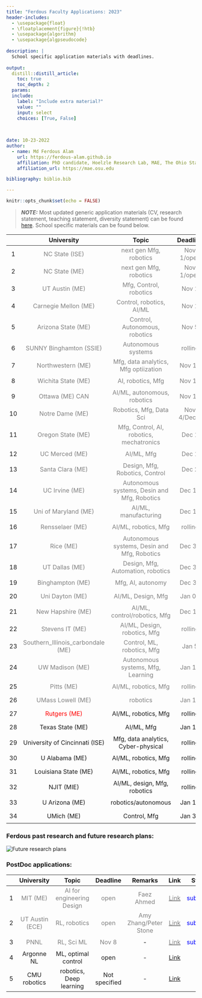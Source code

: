 ```yaml
---
title: "Ferdous Faculty Applications: 2023"
header-includes:
  - \usepackage{float}
  - \floatplacement{figure}{!htb}
  - \usepackage{algorithm}
  - \usepackage{algpseudocode}
  
description: |
  School specific application materials with deadlines.
  
output: 
  distill::distill_article:
    toc: true
    toc_depth: 2
  params:
  include:
    label: "Include extra material?"
    value: ""
    input: select
    choices: [True, False]

    
    
date: 10-23-2022
author:
  - name: Md Ferdous Alam
    url: https://ferdous-alam.github.io
    affiliation: PhD candidate, Hoelzle Research Lab, MAE, The Ohio State University
    affiliation_url: https://mae.osu.edu

bibliography: biblio.bib

---
```


```r
knitr::opts_chunk$set(echo = FALSE)
```

> **_NOTE:_** Most updated generic application materials (CV, research statement, teaching statement, diversity statement) can be found [here](https://drive.google.com/drive/folders/15JN0V_O5szYkRlhoUra7-2kI_ejop3Yr?usp=sharing). School specific materials can be found below. 


| | University| Topic | Deadline | Remarks | Link | Status | Materials|
|:-----:|:----------:|:-------:|:----------:|:---------:|:--------:|:------:|:-------:|
| 1 | <span style="color:gray">NC State (ISE) </span> | <span style="color:gray">next gen Mfg, robotics </span> | <span style="color:gray"> Nov 1/open</span> | - | [<span style="color:gray">Link</span>](https://connect.informs.org/HigherLogic/System/DownloadDocumentFile.ashx?DocumentFileKey=b32aac71-68cb-4d6c-856d-b19d859163b4) | <span style="color:blue">submitted</span> | [<img src="complete.png" width="30"/>](https://drive.google.com/drive/folders/15Tkb801gHWj-lMJAb617GvdT2I4FGlf-?usp=sharing)|
| 2 | <span style="color:gray">NC State (ME) </span>| <span style="color:gray">next gen Mfg, robotics</span> |  <span style="color:gray">Nov 1/open</span> | - | [<span style="color:gray">Link</span>](https://jobs.ncsu.edu/postings/171488) | <span style="color:blue">submitted</span>  | [<img src="complete.png" width="30"/>](https://drive.google.com/drive/folders/1Ek6pE02-_RZpbN_BfD19MHcsIUicZrvi?usp=sharing)|
| 3| <span style="color:gray">UT Austin (ME)</span>| <span style="color:gray">Mfg, Control, robotics </span>|  <span style="color:gray">Nov 1</span> | - | [<span style="color:gray">Link</span>](https://www.me.utexas.edu/people/faculty-jobs) | <span style="color:blue">submitted</span>  | [<img src="complete.png" width="30"/>](https://drive.google.com/drive/folders/1qRaopZu_5XeYXzz8b1Sz_thqd4yMkEwW?usp=sharing)|
| 4 | <span style="color:gray">Carnegie Mellon (ME)</span> | <span style="color:gray">Control, robotics, AI/ML </span>|  <span style="color:gray">Nov 1</span> | - | [<span style="color:gray">Link</span>](https://www.meche.engineering.cmu.edu/employment.html) | <span style="color:blue">submitted</span>  | [<img src="complete.png" width="30"/>](https://drive.google.com/drive/folders/1v110-X2JHrm_WB03S0RMQnLZUkRRT7Cu?usp=sharing)|
| 5 |  <span style="color:gray">Arizona State (ME)</span>|  <span style="color:gray">Control, Autonomous, robotics </span>|  <span style="color:gray">Nov 5 </span>| - |  [<span style="color:gray">Link</span>](https://apply.interfolio.com/113817) </span>|  <span style="color:blue"> submitted</span>| [<img src="complete.png" width="30"/>](https://drive.google.com/drive/folders/1OAWBKNQpPMdOdFl6bT6mVGRic-7laGNn?usp=sharing)|
| 6 |  <span style="color:gray">SUNNY Binghamton (SSIE)</span>|  <span style="color:gray">Autonomous systems </span>|  <span style="color:gray">rolling </span>| - | [ <span style="color:gray">Link</span>]() | <span style="color:blue">submitted</span> | [<img src="complete.png" width="30"/>](https://drive.google.com/drive/folders/1elDxTa6AVuseV0fpLrDMGTo8_sGJ3T4u?usp=sharing)|
| 7 |  <span style="color:gray">Northwestern (ME) </span> |  <span style="color:gray">Mfg, data analytics, Mfg optiization </span>|  <span style="color:gray">Nov 15 </span>| - | [ <span style="color:gray">Link</span>](https://www.mccormick.northwestern.edu/mechanical/careers/) | <span style="color:blue">submitted</span>  | [<img src="complete.png" width="30"/>](https://drive.google.com/drive/folders/1Vg1CeXyTtgQadFfa7q2TZWNf_fL0q4y6?usp=sharing)|
| 8 | <span style="color:gray">Wichita State (ME) </span>| <span style="color:gray">AI, robotics, Mfg  </span>| <span style="color:gray">Nov 15 </span>| - | [<span style="color:gray">Link</span>](https://jobs.wichita.edu/postings/27298) | <span style="color:blue">submitted</span>  | [<img src="complete.png" width="30"/>](https://drive.google.com/drive/folders/1_Btn-3rR7pWipCHMeKlqT_eaMaKDfZK9?usp=sharing)|
| 9 | <span style="color:gray">Ottawa (ME) CAN</span>| <span style="color:gray">AI/ML, autonomous, robotics </span>| <span style="color:gray">Nov 15</span>| - | [<span style="color:gray">Link</span>](https://uottawa.njoyn.com/CL3/xweb/Xweb.asp?tbtoken=ZltZRh5QRlU4Ygd2MSMnYVpUeWRdcUxYelBWTikEf2xFWUEdXEYdcxMHdkFcGVtXTnViXzpQ&chk=ZVpaShI%3D&CLID=57566&page=jobdetails&JobID=J1022-0837&lang=1) | <span style="color:blue">submitted</span>  | [<img src="complete.png" width="30"/>]()|
| 10 | <span style="color:gray">Notre Dame (ME)</span>| <span style="color:gray">Robotics, Mfg, Data Sci </span>| <span style="color:gray">Nov 4/Dec 1 </span>| - |[<span style="color:gray">Link</span>](https://apply.interfolio.com/112134) | <span style="color:blue"> submitted</span> | [<img src="complete.png" width="30"/>](https://drive.google.com/drive/folders/1tBV59Xem08EvDfIdGcsN2ptBDeicOJW2?usp=sharing)|
| 11 | <span style="color:gray">Oregon State (ME) </span>| <span style="color:gray">Mfg, Control, AI, robotics, mechatronics | <span style="color:gray">Dec 1 | - | [<span style="color:gray">Link](https://jobs.oregonstate.edu/postings/125513) | <span style="color:red">rejected</span>  | [<img src="complete.png" width="30"/>](https://drive.google.com/drive/folders/1eyT9BXElHdIpBf23ZGsbVXeBDl7mfuq4?usp=sharing)|
| 12 | <span style="color:gray">UC Merced (ME) </span>| <span style="color:gray">AI/ML, Mfg </span>| <span style="color:gray">Dec 1 </span>| - | [<span style="color:gray">Link</span>](https://aprecruit.ucmerced.edu/JPf01419) | <span style="color:blue">submitted</span> | [<img src="complete.png" width="30"/>]()|
| 13 | <span style="color:gray">Santa Clara (ME)</span>| <span style="color:gray">Design, Mfg, Robotics, Control </span>| <span style="color:gray">Dec 2 </span>| - | [<span style="color:gray">Link</span>](https://wd1.myworkdaysite.com/en-US/recruiting/scu/scu/job/Santa-Clara-CA/Assistant-Professor-of-Mechanical-Engineering_R2846) | <span style="color:green">Phone interview</span> | [<img src="complete.png" width="30"/>]()|
| 14 | <span style="color:gray">UC Irvine (ME)</span>| <span style="color:gray">Autonomous systems, Desin and Mfg, Robotics </span>| <span style="color:gray">Dec 11 </span>| - | [<span style="color:gray">Link</span>](https://recruit.ap.uci.edu/JPF07842) | <span style="color:blue">submitted</span> | [<img src="complete.png" width="30"/>](https://drive.google.com/drive/folders/11qbFXKhAaPnEyVMP-5AYTgcqZjpMov4d?usp=sharing)|
| 15 | <span style="color:gray">Uni of Maryland (ME) </span>| <span style="color:gray">AI/ML, manufacturing </span>| <span style="color:gray">Dec 15 </span>| - | [<span style="color:gray">Link</span>](https://ejobs.umd.edu/postings/100313) | <span style="color:blue">submitted</span> | [<img src="complete.png" width="30"/>]()|
| 16 | <span style="color:gray">Rensselaer (ME) </span>| <span style="color:gray">AI/ML, robotics, Mfg </span>| <span style="color:gray">rolling </span>| - | [<span style="color:gray">Link</span>](https://careers.rpi.edu/cw/en-us/job/493546/assistant-or-associate-professor-mechanical-engineering) |  <span style="color:blue">submitted</span> | [<img src="complete.png" width="30"/>]()|
| 17 | <span style="color:gray">Rice (ME) </span>| <span style="color:gray">Autonomous systems, Desin and Mfg, Robotics </span>| <span style="color:gray"><span style="color:gray">Dec 31</span> | - | [Link](https://apply.interfolio.com/114276) | <span style="color:blue">submitted</span> | [<img src="complete.png" width="30"/>](https://drive.google.com/drive/folders/1k_tpw4XciVeLLrBWxCnDlhji7mGE6oij?usp=sharing)|
| 18 | <span style="color:gray">UT Dallas (ME)</span>| <span style="color:gray">Design, Mfg, Automation, robotics</span> | <span style="color:gray">Dec 31 </span>| Justin Koeln | [Link](https://jobs.utdallas.edu/postings/20919) | <span style="color:blue">submitted</span>| [<img src="complete.png" width="30"/>](https://drive.google.com/drive/folders/1oYR1_clPlpMJoq_iF41OmYlnL21qgTvF?usp=sharing)|
| 19 | <span style="color:gray">Binghampton (ME)</span>| <span style="color:gray">Mfg, AI, autonomy </gray>| <span style="color:gray">Dec 31 </span>| - | [Link](https://binghamton.interviewexchange.com/jobofferdetails.jsp;jsessionid=C26E16D6051D3EE42EE4C2EF78BBA434?JOBID=155524) | <span style="color:blue">submitted</span> | [<img src="complete.png" width="30"/>]()|
| 20 | <span style="color:gray">Uni Dayton (ME) </span>| <span style="color:gray">AI/ML, Design, Mfg </span>| <span style="color:gray">Jan 03</span>| - | [Link](https://employment.udayton.edu/cw/en-us/job/500487/assistant-professor-specializing-in-design-andor-manufacturing-department-of-mechanical-and-aerospace-engineering) |<span style="color:blue">submitted</span> | [<img src="complete.png" width="30"/>]()|
| 21 | <span style="color:gray">New Hapshire (ME) </span>| <span style="color:gray">AI/ML, control/robotics, Mfg </span>| <span style="color:gray">Dec 15 </span>| - | [<span style="color:gray">Link</span>](https://jobs.usnh.edu/postings/52307) | <span style="color:blue">submitted</span>| [<img src="complete.png" width="30"/>]()|
| 22 | <span style="color:gray">Stevens IT (ME) </span>|<span style="color:gray"> AI/ML, Design, robotics, Mfg </span>| <span style="color:gray">rolling </span>| - | [<span style="color:gray">Link</span>](https://stevens.wd5.myworkdayjobs.com/External/job/Hoboken-NJ---Main-Campus/Assistant-Associate-Professor--Mechanical-Engineering_RQ26335) | <span style="color:blue">submitted</span>| [<img src="complete.png" width="30"/>]()|
| 23 | <span style="color:gray">Southern_Illinois_carbondale (ME)</span>| <span style="color:gray">Control, ML, robotics, Mfg</span> | <span style="color:gray">Jan 5 </span>| - | [<span style="color:gray">Link</span>](https://jobs.siu.edu/staff/job-details-staff?jobID=14494&job=assistant-professor-mechanical-engineering) | <span style="color:blue">submitted</span>| [<img src="complete.png" width="30"/>]()|
| 24 | <span style="color:gray">UW Madison (ME)</span>| <span style="color:gray">Autonomous systems, Mfg, Learning</span> | <span style="color:gray">Jan 12</span> | - | [<span style="color:gray">Link</span>](https://jobs.hr.wisc.edu/en-us/job/515799/assistant-professor) | <span style="color:blue">submitted</span>| [<img src="complete.png" width="30"/>](https://jobs.hr.wisc.edu/cw/en-us/job/515799/assistant-professor)|
| 25 | <span style="color:gray">Pitts (ME) </span>| <span style="color:gray">AI/ML, robotics, Mfg  </span>| <span style="color:gray">rolling  </span>| - | [<span style="color:gray">Link </span>](https://lsu.wd1.myworkdayjobs.com/en-US/LSU/job/Assistant-Professors--Tenure-Track----Mechanical-and-Industrial-Engineering_R00074381) | <span style="color:blue">submitted</span>| [<img src="complete.png" width="30"/>]()|
| 26 | <span style="color:gray">UMass Lowell (ME)</span>| <span style="color:gray">robotics </span>| <span style="color:gray">Jan 15 </span>| - | [<span style="color:gray">Link</span>](https://explorejobs.uml.edu/mob/lowell/en-us/job/516984/tenuretrack-assistant-professor-robotics-mechanical-engineering) | <span style="color:blue">submitted</span>| [<img src="complete" width="30"/>]()|
| 27 | <span style="color:red">Rutgers (ME) </span>| AI/ML, robotics, Mfg | rolling | - | [Link](https://jobs.rutgers.edu/postings/182123) | $\sim$| [<img src="loading.png" width="30"/>]()|
| 28 | Texas State (ME)| AI/ML, Mfg | Jan 10 | - | [Link](https://jobs.hr.txstate.edu/postings/40240) | $\sim$| [<img src="loading.png" width="30"/>]()|
| 29| University of Cincinnati (ISE) | Mfg, data analytics, Cyber-physical | rolling | - | [Link](https://drive.google.com/drive/folders/1iNd8JOW1k3LrbfLAyUf08beWS0UdULjH?usp=sharing) | $\sim$| [<img src="loading.png" width="30"/>](https://drive.google.com/drive/folders/1iNd8JOW1k3LrbfLAyUf08beWS0UdULjH?usp=sharing)|
| 30 | U Alabama (ME) | AI/ML, robotics, Mfg | rolling | - | [Link](https://jobs.rutgers.edu/postings/186225) | $\sim$| [<img src="loading.png" width="30"/>]()|
| 31 | Louisiana State (ME) | AI/ML, robotics, Mfg | rolling | - | [Link](https://lsu.wd1.myworkdayjobs.com/en-US/LSU/job/Assistant-Professors--Tenure-Track----Mechanical-and-Industrial-Engineering_R00074381) | $\sim$| [<img src="loading.png" width="30"/>]()|
| 32 | NJIT (MIE)| AI/ML, design, Mfg, robotics | rolling | - | [Link](https://njit.csod.com/ux/ats/careersite/1/home/requisition/4537?c=njit) | $\sim$| [<img src="loading.png" width="30"/>]()|
| 33 | U Arizona (ME)| robotics/autonomous | Jan 17 | - | [Link](https://arizona.csod.com/ux/ats/careersite/4/home/requisition/12635?c=arizona) | $\sim$| [<img src="loading.png" width="30"/>]()|
| 34 | UMich (ME) | Control, Mfg |  Jan 31 | - | [Link](https://me.engin.umich.edu/about/positions/faculty/) | $\sim$| [<img src="loading.png" width="30"/>](https://drive.google.com/drive/folders/1JRKS5mpGzz_guc45Dyf4IbvrDmo9vBbq?usp=sharing)|






### Ferdous past research and future research plans:

![](future_plans_v1.png "Future research plans")


### PostDoc applications:

|  | University| Topic | Deadline | Remarks | Link | Status | Materials|
|:--------:|:----------:|:-------:|:----------:|:---------:|:--------:|:------:|:-------:|
| 1 | <span style="color:gray">MIT (ME)</span>| <span style="color:gray">AI for engineering Design</span> | <span style="color:gray">open</span>| <span style="color:gray">Faez Ahmed</span> | [<span style="color:gray">Link</span>](https://careers.peopleclick.com/careerscp/client_mit/external/en-us/gateway/viewFromLink.html?jobPostId=25495&localeCode=en-us) | <span style="color:blue">submitted</span>  | [<img src="complete.png" width="30"/>](https://drive.google.com/drive/folders/1FyW2MN88-WeY2KObS72ceq218kxU7rIa?usp=sharing)|
| 2 | <span style="color:gray">UT Austin (ECE)</span>| <span style="color:gray">RL, robotics </span>| <span style="color:gray">open | <span style="color:gray">Amy Zhang/Peter Stone </span>| [<span style="color:gray">Link</span>](https://ml.utexas.edu/postdoctoral-positions) | <span style="color:blue">submitted</span> | [<img src="complete.png" width="30"/>](https://drive.google.com/drive/folders/1Ck4xTIAB9KGcu-0t8S4Q8HpWUAPJ4Et-?usp=sharing)|
| 3 | <span style="color:gray">PNNL</span> | <span style="color:gray">RL, Sci ML </span>| <span style="color:gray">Nov 8 </span>| - | [<span style="color:gray">Link</span>](https://careers.pnnl.gov/jobs/5695?lang=en-us) | <span style="color:blue">submitted</span> | [<img src="complete.png" width="30"/>](https://drive.google.com/drive/folders/1JRKS5mpGzz_guc45Dyf4IbvrDmo9vBbq?usp=sharing)|
| 4 | Argonne NL | ML, optimal control | open | - | [Link](https://argonne.wd1.myworkdayjobs.com/en-US/Argonne_Careers/job/Lemont-IL-USA/Postdoctoral-Appointee--Optimization-and-Mathematics-for-Digital-Twins_414375) | $\sim$| [<img src="loading.png" width="30"/>](https://drive.google.com/drive/folders/1JRKS5mpGzz_guc45Dyf4IbvrDmo9vBbq?usp=sharing)|
| 5 | CMU robotics | robotics, Deep learning | Not specified | - | [Link](https://cmu.wd5.myworkdayjobs.com/en-US/CMU/job/Pittsburgh-PA/Postdoctoral-Fellow--Robotics-Institute_2018951?source=HigherEdJobs) | $\sim$| [<img src="loading.png" width="30"/>](https://drive.google.com/drive/folders/1JRKS5mpGzz_guc45Dyf4IbvrDmo9vBbq?usp=sharing)|


